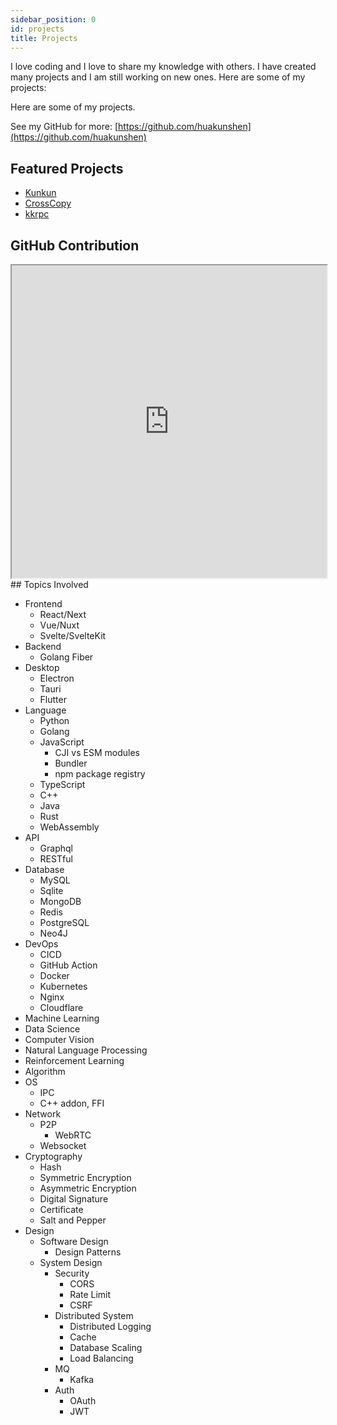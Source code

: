 ```yaml
---
sidebar_position: 0
id: projects
title: Projects
---
```


I love coding and I love to share my knowledge with others. I have created many projects and I am still working on new ones. Here are some of my projects:

Here are some of my projects.

See my GitHub for more: [https://github.com/huakunshen](https://github.com/huakunshen)

## Featured Projects

- [Kunkun](projects/kunkun)
- [CrossCopy](projects/crosscopy)
- [kkrpc](projects/kkrpc)

## GitHub Contribution

<div className="h-[20em]">
  <iframe
    src="https://git-skyline.huakun.tech/contribution/github/huakunshen/embed?enableZoom=false&autoRotate=true"
    width="100%"
    height="500"
  ></iframe>
</div>
## Topics Involved

- Frontend
  - React/Next
  - Vue/Nuxt
  - Svelte/SvelteKit
- Backend
  - Golang Fiber
- Desktop
  - Electron
  - Tauri
  - Flutter
- Language
  - Python
  - Golang
  - JavaScript
    - CJI vs ESM modules
    - Bundler
    - npm package registry
  - TypeScript
  - C++
  - Java
  - Rust
  - WebAssembly
- API
  - Graphql
  - RESTful
- Database
  - MySQL
  - Sqlite
  - MongoDB
  - Redis
  - PostgreSQL
  - Neo4J
- DevOps
  - CICD
  - GitHub Action
  - Docker
  - Kubernetes
  - Nginx
  - Cloudflare
- Machine Learning
- Data Science
- Computer Vision
- Natural Language Processing
- Reinforcement Learning
- Algorithm
- OS
  - IPC
  - C++ addon, FFI
- Network
  - P2P
    - WebRTC
  - Websocket
- Cryptography
  - Hash
  - Symmetric Encryption
  - Asymmetric Encryption
  - Digital Signature
  - Certificate
  - Salt and Pepper
- Design
  - Software Design
    - Design Patterns
  - System Design
    - Security
      - CORS
      - Rate Limit
      - CSRF
    - Distributed System
      - Distributed Logging
      - Cache
      - Database Scaling
      - Load Balancing
    - MQ
      - Kafka
    - Auth
      - OAuth
      - JWT
